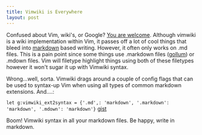 ```yaml
---
title: Vimwiki is Everywhere
layout: post
---
```


Confused about Vim, wiki's, or Google? [You are welcome][1]. Although
vimwiki is a wiki implementation within Vim, it passes off a lot of cool
things that bleed into [markdown][2] based writing. However, it often
only works on .md files. This is a pain point since some things use
.markdown files ([gollum][3]) or .mdown files. Vim will filetype highlight
things using both of these filetypes however it won't sugar it up with
Vimwiki syntax.

Wrong...well, sorta. Vimwiki drags around a couple of config flags that
can be used to syntax-up Vim when using all types of common markdown
extensions. And....:

`let g:vimwiki_ext2syntax = {'.md',: 'markdown', '.markdown':
'markdown', '.mdown': 'markdown'}`
[gist][4]

Boom! Vimwiki syntax in all your markdown files. Be happy, write in
markdown.

[1]: https://code.google.com/p/vimwiki/
[2]: http://daringfireball.net/projects/markdown/syntax
[3]: https://www.ohloh.net/p/gollum-wiki
[4]: https://gist.github.com/3989510
